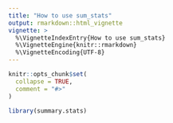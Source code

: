 ```yaml
---
title: "How to use sum_stats"
output: rmarkdown::html_vignette
vignette: >
  %\VignetteIndexEntry{How to use sum_stats}
  %\VignetteEngine{knitr::rmarkdown}
  %\VignetteEncoding{UTF-8}
---
```


```r
knitr::opts_chunk$set(
  collapse = TRUE,
  comment = "#>"
)
```

```r
library(summary.stats)
```
